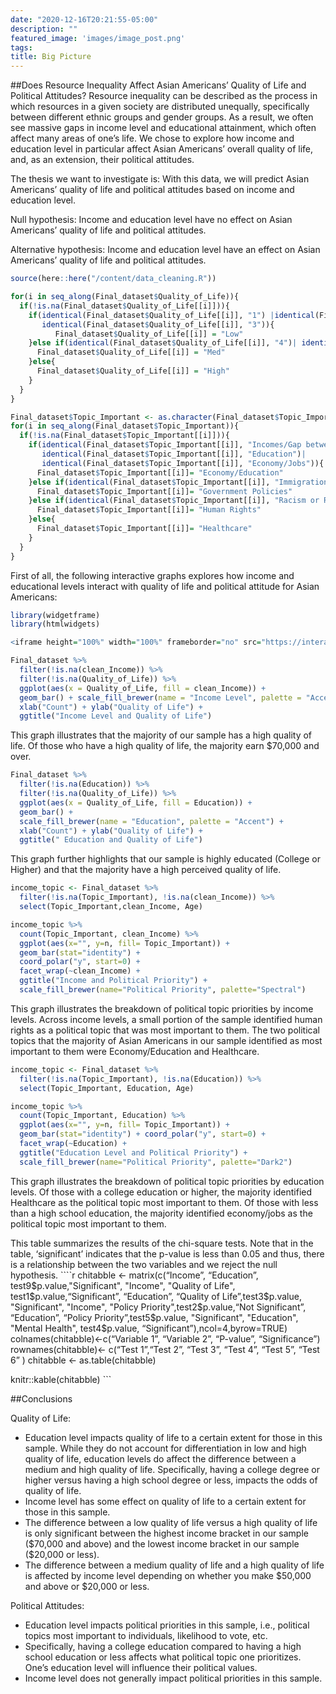 ```yaml
---
date: "2020-12-16T20:21:55-05:00"
description: ""
featured_image: 'images/image_post.png'
tags: 
title: Big Picture
---
```


##Does Resource Inequality Affect Asian Americans’ Quality of Life and Political Attitudes?
Resource inequality can be described as the process in which resources in a given society are distributed unequally, specifically between different ethnic groups and gender groups. As a result, we often see massive gaps in income level and educational attainment, which often affect many areas of one’s life. We chose to explore how income and education level in particular affect Asian Americans’ overall quality of life, and, as an extension, their political attitudes.

The thesis we want to investigate is: With this data, we will predict Asian Americans’ quality of life and political attitudes based on income and education level. 

Null hypothesis: Income and education level have no effect on Asian Americans’ quality of life and political attitudes.

Alternative hypothesis: Income and education level have an effect on Asian Americans’ quality of life and political attitudes. 

```r
source(here::here("/content/data_cleaning.R"))

for(i in seq_along(Final_dataset$Quality_of_Life)){
  if(!is.na(Final_dataset$Quality_of_Life[[i]])){
    if(identical(Final_dataset$Quality_of_Life[[i]], "1") |identical(Final_dataset$Quality_of_Life[[i]], "2") |
       identical(Final_dataset$Quality_of_Life[[i]], "3")){
          Final_dataset$Quality_of_Life[[i]] = "Low"
    }else if(identical(Final_dataset$Quality_of_Life[[i]], "4")| identical(Final_dataset$Quality_of_Life[[i]], "5")| identical(Final_dataset$Quality_of_Life[[i]], "6")){
      Final_dataset$Quality_of_Life[[i]] = "Med"
    }else{
      Final_dataset$Quality_of_Life[[i]] = "High"
    }
  }
}

Final_dataset$Topic_Important <- as.character(Final_dataset$Topic_Important)
for(i in seq_along(Final_dataset$Topic_Important)){
  if(!is.na(Final_dataset$Topic_Important[[i]])){
    if(identical(Final_dataset$Topic_Important[[i]], "Incomes/Gap between rich and poor")| identical(Final_dataset$Topic_Important[[i]], "Taxes")|
       identical(Final_dataset$Topic_Important[[i]], "Education")| 
       identical(Final_dataset$Topic_Important[[i]], "Economy/Jobs")){
      Final_dataset$Topic_Important[[i]]= "Economy/Education"
    }else if(identical(Final_dataset$Topic_Important[[i]], "Immigration")| identical(Final_dataset$Topic_Important[[i]], "Terrorism/ISIS/National security") |identical(Final_dataset$Topic_Important[[i]], "Social security")|identical(Final_dataset$Topic_Important[[i]], "Government/Broken political system")) {
      Final_dataset$Topic_Important[[i]]= "Government Policies"
    }else if(identical(Final_dataset$Topic_Important[[i]], "Racism or Racial discrimination")| identical(Final_dataset$Topic_Important[[i]], "Sexism or Gender discrimination")){
      Final_dataset$Topic_Important[[i]]= "Human Rights"
    }else{
      Final_dataset$Topic_Important[[i]]= "Healthcare"
    }
  }
}
```

First of all, the following interactive graphs explores how income and educational levels interact with quality of life and political attitude for Asian Americans:  
```r
library(widgetframe)
library(htmlwidgets)

<iframe height="100%" width="100%" frameborder="no" src="https://interactive-graph.shinyapps.io/cs415_final_project_app2/"> </iframe>
```

```r
Final_dataset %>% 
  filter(!is.na(clean_Income)) %>% 
  filter(!is.na(Quality_of_Life)) %>% 
  ggplot(aes(x = Quality_of_Life, fill = clean_Income)) + 
  geom_bar() + scale_fill_brewer(name = "Income Level", palette = "Accent") + 
  xlab("Count") + ylab("Quality of Life") + 
  ggtitle("Income Level and Quality of Life") 
```
This graph illustrates that the majority of our sample has a high quality of life. Of those who have a high quality of life, the majority earn $70,000 and over.

```r
Final_dataset %>% 
  filter(!is.na(Education)) %>% 
  filter(!is.na(Quality_of_Life)) %>% 
  ggplot(aes(x = Quality_of_Life, fill = Education)) + 
  geom_bar() + 
  scale_fill_brewer(name = "Education", palette = "Accent") + 
  xlab("Count") + ylab("Quality of Life") + 
  ggtitle(" Education and Quality of Life")
```
This graph further highlights that our sample is highly educated (College or Higher) and that the majority have a high perceived quality of life.

```r
income_topic <- Final_dataset %>% 
  filter(!is.na(Topic_Important), !is.na(clean_Income)) %>%
  select(Topic_Important,clean_Income, Age)

income_topic %>% 
  count(Topic_Important, clean_Income) %>% 
  ggplot(aes(x="", y=n, fill= Topic_Important)) + 
  geom_bar(stat="identity") + 
  coord_polar("y", start=0) + 
  facet_wrap(~clean_Income) + 
  ggtitle("Income and Political Priority") + 
  scale_fill_brewer(name="Political Priority", palette="Spectral")
```

This graph illustrates the breakdown of political topic priorities by income levels. Across income levels, a small portion of the sample identified human rights as a political topic that was most important to them. The two political topics that the majority of Asian Americans in our sample identified as most important to them were Economy/Education and Healthcare.

```r
income_topic <- Final_dataset %>%
  filter(!is.na(Topic_Important), !is.na(Education)) %>%
  select(Topic_Important, Education, Age)

income_topic %>%
  count(Topic_Important, Education) %>% 
  ggplot(aes(x="", y=n, fill= Topic_Important)) + 
  geom_bar(stat="identity") + coord_polar("y", start=0) + 
  facet_wrap(~Education) + 
  ggtitle("Education Level and Political Priority") + 
  scale_fill_brewer(name="Political Priority", palette="Dark2")
```
This graph illustrates the breakdown of political topic priorities by education levels. Of those with a college education or higher, the majority identified Healthcare as the political topic most important to them. Of those with less than a high school education, the majority identified economy/jobs as the political topic most important to them.

This table summarizes the results of the chi-square tests. Note that in the table, ‘significant’ indicates that the p-value is less than 0.05 and thus, there is a relationship between the two variables and we reject the null hypothesis. 
````r
chitabble <- matrix(c("Income", "Education", test9$p.value,"Significant", 
                      "Income", "Quality of Life", test1$p.value,"Significant",
                      "Education", "Quality of Life",test3$p.value, "Significant",
                      "Income", "Policy Priority",test2$p.value,"Not Significant",
                      "Education", "Policy Priority",test5$p.value, "Significant",
                      "Education", "Mental Health", test4$p.value,
                      "Significant"),ncol=4,byrow=TRUE)
colnames(chitabble)<-c("Variable 1", "Variable 2", "P-value", "Significance")
rownames(chitabble)<- c("Test 1","Test 2", "Test 3", 
                        "Test 4", "Test 5", "Test 6" )
chitabble <- as.table(chitabble)

knitr::kable(chitabble)
```


##Conclusions

Quality of Life: 

* Education level impacts quality of life to a certain extent for those in this sample. 
While they do not account for differentiation in low and high quality of life, education levels do affect the difference between a medium and high quality of life. Specifically, having a college degree or higher versus having a high school degree or less, impacts the odds of quality of life.
* Income level has some effect on quality of life to a certain extent for those in this sample. 
* The difference between a low quality of life versus a high quality of life is only significant between the highest income bracket in our sample ($70,000 and above) and the lowest income bracket in our sample ($20,000 or less). 
* The difference between a medium quality of life and a high quality of life is affected by income level depending on whether you make $50,000 and above or $20,000 or less.

Political Attitudes: 

* Education level impacts political priorities in this sample, i.e., political topics most important to individuals, likelihood to vote, etc. 
* Specifically, having a college education compared to having a high school education or less affects what political topic one prioritizes. One’s education level will influence their political values.
* Income level does not generally impact political priorities in this sample. 
